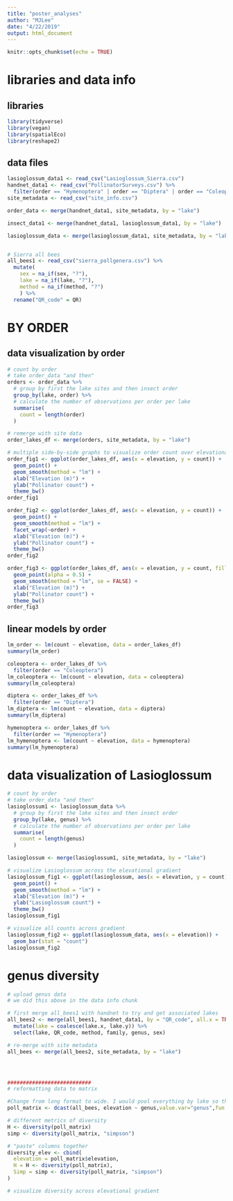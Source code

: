 ```yaml
---
title: "poster_analyses"
author: "MJLee"
date: "4/22/2019"
output: html_document
---
```


```r
knitr::opts_chunk$set(echo = TRUE)
```

# libraries and data info

## libraries
```r
library(tidyverse)
library(vegan)
library(spatialEco)
library(reshape2)
```

## data files
```r
lasioglossum_data1 <- read_csv("Lasioglossum_Sierra.csv")
handnet_data1 <- read_csv("PollinatorSurveys.csv") %>% 
  filter(order == "Hymenoptera" | order == "Diptera" | order == "Coleoptera")
site_metadata <- read_csv("site_info.csv")

order_data <- merge(handnet_data1, site_metadata, by = "lake")

insect_data1 <- merge(handnet_data1, lasioglossum_data1, by = "lake")

lasioglossum_data <- merge(lasioglossum_data1, site_metadata, by = "lake")


# Sierra all bees
all_bees1 <- read_csv("sierra_pollgenera.csv") %>% 
  mutate(
    sex = na_if(sex, "?"),
    lake = na_if(lake, "?"),
    method = na_if(method, "?")
    ) %>% 
  rename("QR_code" = QR)

```

# BY ORDER

## data visualization by order
```r
# count by order
# take order_data "and then"
orders <- order_data %>% 
  # group by first the lake sites and then insect order
  group_by(lake, order) %>% 
  # calculate the number of observations per order per lake
  summarise(
    count = length(order)
  )

# remerge with site data
order_lakes_df <- merge(orders, site_metadata, by = "lake")

# multiple side-by-side graphs to visualize order count over elevational gradient
order_fig1 <- ggplot(order_lakes_df, aes(x = elevation, y = count)) + 
  geom_point() +
  geom_smooth(method = "lm") +
  xlab("Elevation (m)") +
  ylab("Pollinator count") +
  theme_bw()
order_fig1

order_fig2 <- ggplot(order_lakes_df, aes(x = elevation, y = count)) +
  geom_point() +
  geom_smooth(method = "lm") +
  facet_wrap(~order) +
  xlab("Elevation (m)") +
  ylab("Pollinator count") +
  theme_bw()
order_fig2

order_fig3 <- ggplot(order_lakes_df, aes(x = elevation, y = count, fill = order, colour = order)) +
  geom_point(alpha = 0.5) +
  geom_smooth(method = "lm", se = FALSE) +
  xlab("Elevation (m)") +
  ylab("Pollinator count") +
  theme_bw()
order_fig3
```

## linear models by order
```r
lm_order <- lm(count ~ elevation, data = order_lakes_df)
summary(lm_order)

coleoptera <- order_lakes_df %>% 
  filter(order == "Coleoptera")
lm_coleoptera <- lm(count ~ elevation, data = coleoptera)
summary(lm_coleoptera)

diptera <- order_lakes_df %>% 
  filter(order == "Diptera")
lm_diptera <- lm(count ~ elevation, data = diptera)
summary(lm_diptera)

hymenoptera <- order_lakes_df %>% 
  filter(order == "Hymenoptera")
lm_hymenoptera <- lm(count ~ elevation, data = hymenoptera)
summary(lm_hymenoptera)
```


# data visualization of Lasioglossum
```r
# count by order
# take order_data "and then"
lasioglossum1 <- lasioglossum_data %>% 
  # group by first the lake sites and then insect order
  group_by(lake, genus) %>% 
  # calculate the number of observations per order per lake
  summarise(
    count = length(genus)
  )

lasioglossum <- merge(lasioglossum1, site_metadata, by = "lake")

# visualize Lasioglossum across the elevational gradient
lasioglossum_fig1 <- ggplot(lasioglossum, aes(x = elevation, y = count)) + 
  geom_point() +
  geom_smooth(method = "lm") +
  xlab("Elevation (m)") +
  ylab("Lasioglossum count") +
  theme_bw()
lasioglossum_fig1

# visualize all counts across gradient
lasioglossum_fig2 <- ggplot(lasioglossum_data, aes(x = elevation)) +
  geom_bar(stat = "count")
lasioglossum_fig2
```



# genus diversity
```r
# upload genus data
# we did this above in the data info chunk

# first merge all_bees1 with handnet to try and get associated lakes
all_bees2 <- merge(all_bees1, handnet_data1, by = "QR_code", all.x = TRUE) %>% 
  mutate(lake = coalesce(lake.x, lake.y)) %>% 
  select(lake, QR_code, method, family, genus, sex)

# re-merge with site metadata
all_bees <- merge(all_bees2, site_metadata, by = "lake")




###########################
# reformatting data to matrix

#Change from long format to wide. I would pool everything by lake so that the communities represent independent samples
poll_matrix <- dcast(all_bees, elevation ~ genus,value.var="genus",fun.aggregate=length)

# different metrics of diversity
H <- diversity(poll_matrix)
simp <- diversity(poll_matrix, "simpson")

# "paste" columns together
diversity_elev <- cbind(
  elevation = poll_matrix$elevation,
  H = H <- diversity(poll_matrix),
  Simp = simp <- diversity(poll_matrix, "simpson")
)

# visualize diversity across elevational gradient



```

